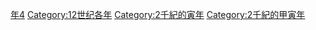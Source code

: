 {{Catnav|頁面分類|历史|歷史時代|年|12世纪各年}}

{{catmore}}
{{Commons category|1194}}

[[Category:1190年代|年4]]
[[Category:12世纪各年|Category:12世纪各年]]
[[Category:2千紀的寅年|Category:2千紀的寅年]]
[[Category:2千紀的甲寅年|Category:2千紀的甲寅年]]